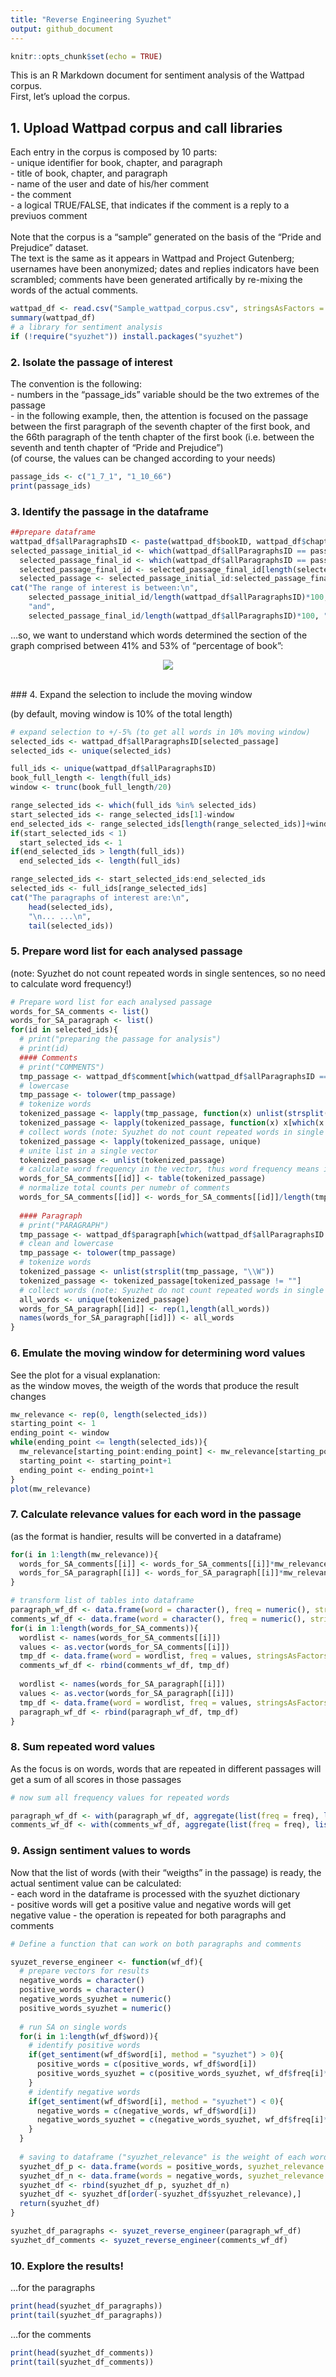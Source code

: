 ```yaml
---
title: "Reverse Engineering Syuzhet"
output: github_document
---
```


```r
knitr::opts_chunk$set(echo = TRUE)
```


This is an R Markdown document for sentiment analysis of the Wattpad corpus.<br/>
First, let's upload the corpus.<br/>

## 1. Upload Wattpad corpus and call libraries 

Each entry in the corpus is composed by 10 parts:<br/>
- unique identifier for book, chapter, and paragraph<br/>
- title of book, chapter, and paragraph<br/>
- name of the user and date of his/her comment<br/>
- the comment<br/>
- a logical TRUE/FALSE, that indicates if the comment is a reply to a previuos comment<br/>
<br/>
Note that the corpus is a "sample" generated on the basis of the "Pride and Prejudice" dataset.<br/>
The text is the same as it appears in Wattpad and Project Gutenberg; usernames have been anonymized; dates and replies indicators have been scrambled; comments have been generated artifically by re-mixing the words of the actual comments. 

```r
wattpad_df <- read.csv("Sample_wattpad_corpus.csv", stringsAsFactors = F)
summary(wattpad_df)
# a library for sentiment analysis
if (!require("syuzhet")) install.packages("syuzhet")
```

### 2. Isolate the passage of interest

The convention is the following:<br/>
- numbers in the "passage_ids" variable should be the two extremes of the passage<br/>
- in the following example, then, the attention is focused on the passage between the first paragraph of the seventh chapter of the first book, and the 66th paragraph of the tenth chapter of the first book (i.e. between the seventh and tenth chapter of "Pride and Prejudice") <br/>
(of course, the values can be changed according to your needs)

```r
passage_ids <- c("1_7_1", "1_10_66")
print(passage_ids)
```

### 3. Identify the passage in the dataframe

```r
##prepare dataframe
wattpad_df$allParagraphsID <- paste(wattpad_df$bookID, wattpad_df$chapterID, wattpad_df$paragraphID, sep = "_")
selected_passage_initial_id <- which(wattpad_df$allParagraphsID == passage_ids[1])[1]
  selected_passage_final_id <- which(wattpad_df$allParagraphsID == passage_ids[2])
  selected_passage_final_id <- selected_passage_final_id[length(selected_passage_final_id)]
  selected_passage <- selected_passage_initial_id:selected_passage_final_id
cat("The range of interest is between:\n",
    selected_passage_initial_id/length(wattpad_df$allParagraphsID)*100, "%",
    "and",
    selected_passage_final_id/length(wattpad_df$allParagraphsID)*100, "%\n of the length of the novel")
```

...so, we want to understand which words determined the section of the graph comprised between 41% and 53% of "percentage of book":
<p align="center">
  <img src="Wattpad_sentiment_analysis_files/figure-markdown_github/unnamed-chunk-9-1.png">
</p><br/>
### 4. Expand the selection to include the moving window

(by default, moving window is 10% of the total length)

```r
# expand selection to +/-5% (to get all words in 10% moving window)
selected_ids <- wattpad_df$allParagraphsID[selected_passage]  
selected_ids <- unique(selected_ids)

full_ids <- unique(wattpad_df$allParagraphsID)
book_full_length <- length(full_ids)
window <- trunc(book_full_length/20)

range_selected_ids <- which(full_ids %in% selected_ids)
start_selected_ids <- range_selected_ids[1]-window
end_selected_ids <- range_selected_ids[length(range_selected_ids)]+window
if(start_selected_ids < 1)
  start_selected_ids <- 1
if(end_selected_ids > length(full_ids))
  end_selected_ids <- length(full_ids)

range_selected_ids <- start_selected_ids:end_selected_ids
selected_ids <- full_ids[range_selected_ids]
cat("The paragraphs of interest are:\n",
    head(selected_ids),
    "\n... ...\n",
    tail(selected_ids))
```

### 5. Prepare word list for each analysed passage

(note: Syuzhet do not count repeated words in single sentences, so no need to calculate word frequency!)

```r
# Prepare word list for each analysed passage
words_for_SA_comments <- list()
words_for_SA_paragraph <- list()
for(id in selected_ids){
  # print("preparing the passage for analysis")
  # print(id)
  #### Comments
  # print("COMMENTS")
  tmp_passage <- wattpad_df$comment[which(wattpad_df$allParagraphsID == id)]
  # lowercase 
  tmp_passage <- tolower(tmp_passage)
  # tokenize words
  tokenized_passage <- lapply(tmp_passage, function(x) unlist(strsplit(x, "\\W")))
  tokenized_passage <- lapply(tokenized_passage, function(x) x[which(x!="")])
  # collect words (note: Syuzhet do not count repeated words in single comments, so reduce list to unique occurences)
  tokenized_passage <- lapply(tokenized_passage, unique)
  # unite list in a single vector
  tokenized_passage <- unlist(tokenized_passage)
  # calculate word frequency in the vector, thus word frequency means in how many comments each word appears
  words_for_SA_comments[[id]] <- table(tokenized_passage)
  # normalize total counts per numebr of comments
  words_for_SA_comments[[id]] <- words_for_SA_comments[[id]]/length(tmp_passage)
  
  #### Paragraph
  # print("PARAGRAPH")
  tmp_passage <- wattpad_df$paragraph[which(wattpad_df$allParagraphsID == id)][1]
  # clean and lowercase 
  tmp_passage <- tolower(tmp_passage)
  # tokenize words
  tokenized_passage <- unlist(strsplit(tmp_passage, "\\W"))
  tokenized_passage <- tokenized_passage[tokenized_passage != ""]
  # collect words (note: Syuzhet do not count repeated words in single sentences, so no need to calculate word frequency)
  all_words <- unique(tokenized_passage)
  words_for_SA_paragraph[[id]] <- rep(1,length(all_words))
  names(words_for_SA_paragraph[[id]]) <- all_words
}

```

### 6. Emulate the moving window for determining word values

See the plot for a visual explanation:<br/>
as the window moves, the weigth of the words that produce the result changes 

```r
mw_relevance <- rep(0, length(selected_ids))
starting_point <- 1
ending_point <- window
while(ending_point <= length(selected_ids)){
  mw_relevance[starting_point:ending_point] <- mw_relevance[starting_point:ending_point]+1
  starting_point <- starting_point+1
  ending_point <- ending_point+1
}
plot(mw_relevance)

```

### 7. Calculate relevance values for each word in the passage 

(as the format is handier, results will be converted in a dataframe)

```r
for(i in 1:length(mw_relevance)){
  words_for_SA_comments[[i]] <- words_for_SA_comments[[i]]*mw_relevance[i]
  words_for_SA_paragraph[[i]] <- words_for_SA_paragraph[[i]]*mw_relevance[i]
}

# transform list of tables into dataframe
paragraph_wf_df <- data.frame(word = character(), freq = numeric(), stringsAsFactors = F)
comments_wf_df <- data.frame(word = character(), freq = numeric(), stringsAsFactors = F)
for(i in 1:length(words_for_SA_comments)){
  wordlist <- names(words_for_SA_comments[[i]])
  values <- as.vector(words_for_SA_comments[[i]])
  tmp_df <- data.frame(word = wordlist, freq = values, stringsAsFactors = F)
  comments_wf_df <- rbind(comments_wf_df, tmp_df)
  
  wordlist <- names(words_for_SA_paragraph[[i]])
  values <- as.vector(words_for_SA_paragraph[[i]])
  tmp_df <- data.frame(word = wordlist, freq = values, stringsAsFactors = F)
  paragraph_wf_df <- rbind(paragraph_wf_df, tmp_df)
}

```

### 8. Sum repeated word values

As the focus is on words, words that are repeated in different passages will get a sum of all scores in those passages

```r
# now sum all frequency values for repeated words

paragraph_wf_df <- with(paragraph_wf_df, aggregate(list(freq = freq), list(word = word), sum))
comments_wf_df <- with(comments_wf_df, aggregate(list(freq = freq), list(word = word), sum))
```

### 9. Assign sentiment values to words

Now that the list of words (with their "weigths" in the passage) is ready, the actual sentiment value can be calculated:<br/>
- each word in the dataframe is processed with the syuzhet dictionary<br/>
- positive words will get a positive value and negative words will get negative value
- the operation is repeated for both paragraphs and comments

```r
# Define a function that can work on both paragraphs and comments 

syuzet_reverse_engineer <- function(wf_df){
  # prepare vectors for results
  negative_words = character()
  positive_words = character()
  negative_words_syuzhet = numeric()
  positive_words_syuzhet = numeric()
  
  # run SA on single words
  for(i in 1:length(wf_df$word)){
    # identify positive words
    if(get_sentiment(wf_df$word[i], method = "syuzhet") > 0){
      positive_words = c(positive_words, wf_df$word[i])
      positive_words_syuzhet = c(positive_words_syuzhet, wf_df$freq[i]*get_sentiment(wf_df$word[i], method = "syuzhet"))
    }
    # identify negative words
    if(get_sentiment(wf_df$word[i], method = "syuzhet") < 0){
      negative_words = c(negative_words, wf_df$word[i])
      negative_words_syuzhet = c(negative_words_syuzhet, wf_df$freq[i]*get_sentiment(wf_df$word[i], method = "syuzhet"))
    }
  }
  
  # saving to dataframe ("syuzhet_relevance" is the weight of each word in determining the sentiment of the passage)
  syuzhet_df_p <- data.frame(words = positive_words, syuzhet_relevance = positive_words_syuzhet/sum(positive_words_syuzhet), stringsAsFactors = F)
  syuzhet_df_n <- data.frame(words = negative_words, syuzhet_relevance = -negative_words_syuzhet/sum(negative_words_syuzhet), stringsAsFactors = F)
  syuzhet_df <- rbind(syuzhet_df_p, syuzhet_df_n)
  syuzhet_df <- syuzhet_df[order(-syuzhet_df$syuzhet_relevance),]
  return(syuzhet_df)
}

syuzhet_df_paragraphs <- syuzet_reverse_engineer(paragraph_wf_df)
syuzhet_df_comments <- syuzet_reverse_engineer(comments_wf_df)

```

### 10. Explore the results!

...for the paragraphs

```r
print(head(syuzhet_df_paragraphs))
print(tail(syuzhet_df_paragraphs))
```
...for the comments

```r
print(head(syuzhet_df_comments))
print(tail(syuzhet_df_comments))
```